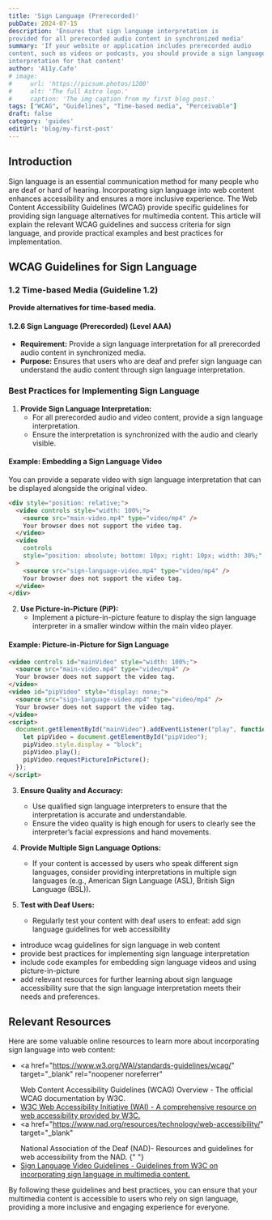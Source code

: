 ```yaml
---
title: 'Sign Language (Prerecorded)'
pubDate: 2024-07-15
description: 'Ensures that sign language interpretation is
provided for all prerecorded audio content in synchronized media'
summary: 'If your website or application includes prerecorded audio
content, such as videos or podcasts, you should provide a sign language
interpretation for that content'
author: 'A11y.Cafe'
# image:
#     url: 'https://picsum.photos/1200'
#     alt: 'The full Astro logo.'
#     caption: 'The img caption from my first blog post.'
tags: ["WCAG", "Guidelines", "Time-based media", "Perceivable"]
draft: false
category: 'guides'
editUrl: 'blog/my-first-post'
---
```


## Introduction

Sign language is an essential communication method for many people who are deaf
or hard of hearing. Incorporating sign language into web content enhances
accessibility and ensures a more inclusive experience. The Web Content
Accessibility Guidelines (WCAG) provide specific guidelines for providing sign
language alternatives for multimedia content. This article will explain the
relevant WCAG guidelines and success criteria for sign language, and provide
practical examples and best practices for implementation.

## WCAG Guidelines for Sign Language

### 1.2 Time-based Media (Guideline 1.2)

**Provide alternatives for time-based media.**

#### 1.2.6 Sign Language (Prerecorded) (Level AAA)

- **Requirement:** Provide a sign language interpretation for all prerecorded
  audio content in synchronized media.
- **Purpose:** Ensures that users who are deaf and prefer sign language can
  understand the audio content through sign language interpretation.

### Best Practices for Implementing Sign Language

1. **Provide Sign Language Interpretation:**
   - For all prerecorded audio and video content, provide a sign language
     interpretation.
   - Ensure the interpretation is synchronized with the audio and clearly
     visible.

#### Example: Embedding a Sign Language Video

You can provide a separate video with sign language interpretation that can be
displayed alongside the original video.

```html
<div style="position: relative;">
  <video controls style="width: 100%;">
    <source src="main-video.mp4" type="video/mp4" />
    Your browser does not support the video tag.
  </video>
  <video
    controls
    style="position: absolute; bottom: 10px; right: 10px; width: 30%;"
  >
    <source src="sign-language-video.mp4" type="video/mp4" />
    Your browser does not support the video tag.
  </video>
</div>
```

2. **Use Picture-in-Picture (PiP):**
   - Implement a picture-in-picture feature to display the sign language
     interpreter in a smaller window within the main video player.

#### Example: Picture-in-Picture for Sign Language

```html
<video controls id="mainVideo" style="width: 100%;">
  <source src="main-video.mp4" type="video/mp4" />
  Your browser does not support the video tag.
</video>
<video id="pipVideo" style="display: none;">
  <source src="sign-language-video.mp4" type="video/mp4" />
  Your browser does not support the video tag.
</video>
<script>
  document.getElementById("mainVideo").addEventListener("play", function () {
    let pipVideo = document.getElementById("pipVideo");
    pipVideo.style.display = "block";
    pipVideo.play();
    pipVideo.requestPictureInPicture();
  });
</script>
```

3. **Ensure Quality and Accuracy:**

   - Use qualified sign language interpreters to ensure that the interpretation
     is accurate and understandable.
   - Ensure the video quality is high enough for users to clearly see the
     interpreter’s facial expressions and hand movements.

4. **Provide Multiple Sign Language Options:**

   - If your content is accessed by users who speak different sign languages,
     consider providing interpretations in multiple sign languages (e.g.,
     American Sign Language (ASL), British Sign Language (BSL)).

5. **Test with Deaf Users:**
   - Regularly test your content with deaf users to enfeat: add sign language
     guidelines for web accessibility

- introduce wcag guidelines for sign language in web content
- provide best practices for implementing sign language interpretation
- include code examples for embedding sign language videos and using
  picture-in-picture
- add relevant resources for further learning about sign language accessibility
  sure that the sign language interpretation meets their needs and preferences.

## Relevant Resources

Here are some valuable online resources to learn more about incorporating sign
language into web content:

- <a
    href="https://www.w3.org/WAI/standards-guidelines/wcag/"
    target="_blank"
    rel="noopener noreferrer"
  >
    Web Content Accessibility Guidelines (WCAG) Overview - The official WCAG
    documentation by W3C.
  </a>
- <a href="https://www.w3.org/WAI/" target="_blank" rel="noopener noreferrer">
    W3C Web Accessibility Initiative (WAI) - A comprehensive resource on web
    accessibility provided by W3C.
  </a>
- <a
    href="https://www.nad.org/resources/technology/web-accessibility/"
    target="_blank"
  >
    National Association of the Deaf (NAD)- Resources and guidelines for web
    accessibility from the NAD.
  </a>{" "}
- <a href="https://www.w3.org/WAI/media/av/#sign-language" target="_blank">
    Sign Language Video Guidelines - Guidelines from W3C on incorporating sign
    language in multimedia content.
  </a>

By following these guidelines and best practices, you can ensure that your
multimedia content is accessible to users who rely on sign language, providing a
more inclusive and engaging experience for everyone.
